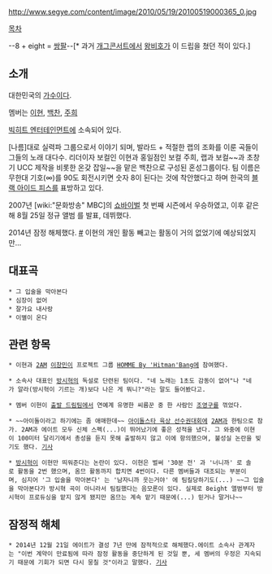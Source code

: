 http://www.segye.com/content/image/2010/05/19/20100519000365_0.jpg

[[목차]]

--8 + eight = [[쌍팔년도|쌍팔]]--[* 과거 [[개그콘서트]]에서 [[왕비호]]가 이 드립을 쳤던 적이 있다.]

== 소개 ==
대한민국의 [[가수]]이다.

멤버는 [[이현]], [[백찬]], [[주희]] 

[[빅히트 엔터테인먼트]]에 소속되어 있다.

[나름]대로 실력파 그룹으로서 이야기 되며, 발라드 + 적절한 랩의 조화를 이룬 곡들이 그들의 노래 대다수. 리더이자 보컬인 이현과 홍일점인 보컬 주희, 랩과 보컬~~과 초창기 UCC 제작을 비롯한 온갖 잡일~~을 맡은 백찬으로 구성된 혼성그룹이다. 팀 이름은 무한대 기호(∞)를 90도 회전시키면 숫자 8이 된다는 것에 착안했다고 하며 한국의 [[블랙 아이드 피스]]를 표방하고 있다.

2007년 [wiki:"문화방송" MBC]의 [[쇼바이벌]] 첫 번째 시즌에서 우승하였고, 이후 같은 해 8월 25일 정규 앨범 <The First>를 발표, 데뷔했다.

2014년 잠정 해체했다. [http://news.naver.com/main/read.nhn?mode=LSD&mid=shm&sid1=106&oid=108&aid=0002369958 #] 이현의 개인 활동 빼고는 활동이 거의 없었기에 예상되었지만...
== 대표곡 ==
 * 그 입술을 막아본다
 * 심장이 없어
 * 잘가요 내사랑
 * 이별이 온다

== 관련 항목 ==
 * 이현과 [[2AM]] [[이창민]]이 프로젝트 그룹 [[HOMME By 'Hitman'Bang]]에 참여했다.

 * 소속사 대표인 [[방시혁]]의 독설로 단련된 팀이다. "네 노래는 1초도 감동이 없어"나 "네가 알라(방시혁이 기르는 개)보다 나은 게 뭐니?"라는 말도 들어봤다고.

 * 멤버 이현이 [[출발 드림팀]]에서 연예계 유명한 씨름꾼 중 한 사람인 [[조영구]]를 꺾었다.

 * ~~아이돌이라고 하기에는 좀 애매한데~~ [[아이돌스타 육상 선수권대회]]에 [[2AM]]과 한팀으로 참가. 2AM과 에이트 모두 신체 스펙(...)이 뛰어났기에 좋은 성적을 냈다. 그 와중에 이현이 100미터 달리기에서 총성을 듣지 못해 출발하지 않고 이에 항의했으며, 불성실 논란을 빚기도 했다. [http://www.tvreport.co.kr/cindex.php?c=news&m=viewv4&artclid=66253 기사]

 * [[방시혁]]이 이현만 띄워준다는 논란이 있다. 이현은 벌써 '30분 전' 과 '너니까' 로 솔로 활동을 2번 했으며, 옴므 활동까지 합치면 4번이다. 다른 멤버들과 대조되는 부분이며, 심지어 '그 입술을 막아본다' 는 '남자니까 웃는거야' 에 팀킬당하기도(...) ~~그 입술을 막아본다가 방시혁 곡이 아니라서 팀킬했다는 음모론이 있다. 실제로 8eight 앨범부터 방시혁이 프로듀싱을 맡지 않게 됐지만 옴므는 계속 맡기 때문에(...) 믿거나 말거나~~ 

== 잠정적 해체 ==
 * 2014년 12월 21일 에이트가 결성 7년 만에 잠적적으로 해체했다.에이트 소속사 관계자는 "이번 계약이 만료됨에 따라 잠정 활동을 중단하게 된 것일 뿐, 세 멤버의 우정은 지속되기 때문에 기회가 되면 다시 뭉칠 것"이라고 말했다. [http://star.mt.co.kr/view/stview.php?no=2014121916595758249&type=1&outlink=1 기사]
